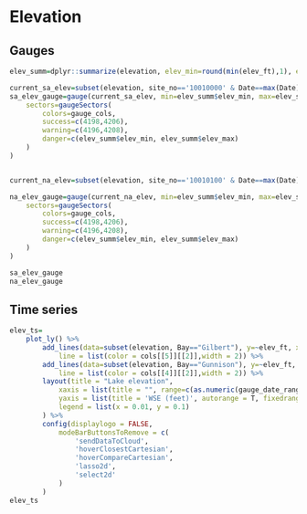 # Elevation

## Gauges
```r
elev_summ=dplyr::summarize(elevation, elev_min=round(min(elev_ft),1), elev_max=round(max(elev_ft),1), elev_mean=round(mean(elev_ft),1))

current_sa_elev=subset(elevation, site_no=='10010000' & Date==max(Date))$elev_ft
sa_elev_gauge=gauge(current_sa_elev, min=elev_summ$elev_min, max=elev_summ$elev_max, abbreviate=F, symbol = ' ft', label='Gilbert Bay elev',
	sectors=gaugeSectors(
		colors=gauge_cols,
		success=c(4198,4206),
		warning=c(4196,4208),
		danger=c(elev_summ$elev_min, elev_summ$elev_max)
	)
)


current_na_elev=subset(elevation, site_no=='10010100' & Date==max(Date))$elev_ft

na_elev_gauge=gauge(current_na_elev, min=elev_summ$elev_min, max=elev_summ$elev_max, abbreviate=F, symbol = ' ft', label='Gunnison Bay elev',
	sectors=gaugeSectors(
		colors=gauge_cols,
		success=c(4198,4206),
		warning=c(4196,4208),
		danger=c(elev_summ$elev_min, elev_summ$elev_max)
	)
)

sa_elev_gauge
na_elev_gauge
```


## Time series
```r
elev_ts=
	plot_ly() %>%
		add_lines(data=subset(elevation, Bay=="Gilbert"), y=~elev_ft, x=~Date, name="Gilbert",
			line = list(color = cols[[5]][[2]],width = 2)) %>%
		add_lines(data=subset(elevation, Bay=="Gunnison"), y=~elev_ft, x=~Date, name="Gunnison",
			line = list(color = cols[[4]][[2]],width = 2)) %>%
		layout(title = "Lake elevation",
			xaxis = list(title = "", range=c(as.numeric(gauge_date_range[2]-365*10)*86400000,as.numeric(gauge_date_range[2])*86400000), rangeslider = list(type = "date")),
			yaxis = list(title = 'WSE (feet)', autorange = T, fixedrange= F),
			legend = list(x = 0.01, y = 0.1)
		) %>% 
		config(displaylogo = FALSE,
			modeBarButtonsToRemove = c(
				'sendDataToCloud',
				'hoverClosestCartesian',
				'hoverCompareCartesian',
				'lasso2d',
				'select2d'
			)
		)
elev_ts
```


